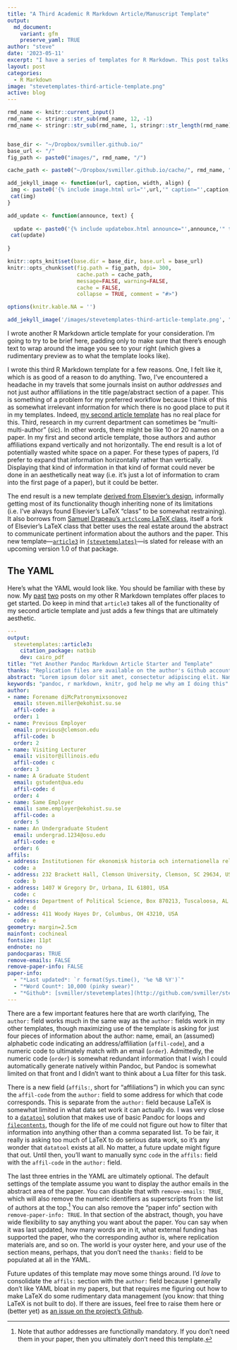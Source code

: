 ```yaml
---
title: "A Third Academic R Markdown Article/Manuscript Template"
output:
  md_document:
    variant: gfm
    preserve_yaml: TRUE
author: "steve"
date: '2023-05-11'
excerpt: "I have a series of templates for R Markdown. This post talks about a third academic article/manuscript template I made."
layout: post
categories:
  - R Markdown
image: "stevetemplates-third-article-template.png"
active: blog
---
```


```r

rmd_name <- knitr::current_input()
rmd_name <- stringr::str_sub(rmd_name, 12, -1)
rmd_name <- stringr::str_sub(rmd_name, 1, stringr::str_length(rmd_name)-4)


base_dir <- "~/Dropbox/svmiller.github.io/"
base_url <- "/"
fig_path <- paste0("images/", rmd_name, "/")

cache_path <- paste0("~/Dropbox/svmiller.github.io/cache/", rmd_name, "/")

add_jekyll_image <- function(url, caption, width, align) {
 img <- paste0('{% include image.html url="',url,'" caption="',caption,'" width=',width,' align="',align,'" %}')
 cat(img)
}

add_update <- function(announce, text) {
  
  update <- paste0('{% include updatebox.html announce="',announce,'" text="',text,'" %}')
 cat(update)
  
}

knitr::opts_knit$set(base.dir = base_dir, base.url = base_url)
knitr::opts_chunk$set(fig.path = fig_path, dpi= 300,
                      cache.path = cache_path,
                      message=FALSE, warning=FALSE,
                      cache = FALSE,
                      collapse = TRUE, comment = "#>") 

options(knitr.kable.NA = '')
```

```r
add_jekyll_image('/images/stevetemplates-third-article-template.png', "I did another thing. Here's what that thing looks like.", "400", "right")
```

I wrote another R Markdown article template for your consideration. I'm going to try to be brief here, padding only to make sure that there's enough text to wrap around the image you see to your right (which gives a rudimentary preview as to what the template looks like). 

I wrote this third R Markdown template for a few reasons. One, I felt like it, which is as good of a reason to do anything. Two, I've encountered a headache in my travels that some journals insist on author *addresses* and not just author affiliations in the title page/abstract section of a paper. This is something of a problem for my preferred workflow because I think of this as somewhat irrelevant information for which there is no good place to put it in my templates. Indeed, [my second article template](http://svmiller.com/blog/2020/09/another-rmarkdown-article-template/) has no real place for this. Third, research in my current department can sometimes be "multi-multi-author" (sic). In other words, there might be like 10 or 20 names on a paper. In my first and second article template, those authors and author affiliations expand vertically and not horizontally. The end result is a lot of potentially wasted white space on a paper. For these types of papers, I'd prefer to expand that information horizontally rather than vertically. Displaying that kind of information in that kind of format could never be done in an aesthetically neat way (i.e. it's just a lot of information to cram into the first page of a paper), but it could be better.

The end result is a new template [derived from Elsevier's design](https://pkgs.rstudio.com/rticles/articles/examples.html#elsevier---elsevier-journal-article), informally getting most of its functionality though inheriting none of its limitations (i.e. I've always found Elsevier's LaTeX "class" to be somewhat restraining). It also borrows from [Samuel Drapeau's `artclcomp` LaTeX class](https://www.mathematik.hu-berlin.de/~drapeau/index.php?id=ressources), itself a fork of Elsevier's LaTeX class that better uses the real estate around the abstract to communicate pertinent information about the authors and the paper. This new template---[`article3`](http://svmiller.com/stevetemplates/reference/article3.html) in [`{stevetemplates}`](http://svmiller.com/stevetemplates/)---is slated for release with an upcoming version 1.0 of that package.

## The YAML

Here's what the YAML would look like. You should be familiar with these by now. My [past](http://svmiller.com/blog/2016/02/svm-r-markdown-manuscript/) [two](http://svmiller.com/blog/2020/09/another-rmarkdown-article-template/) posts on my other R Markdown templates offer places to get started. Do keep in mind that `article3` takes all of the functionality of my second article template and just adds a few things that are ultimately aesthetic.

```yaml
---
output: 
  stevetemplates::article3:
    citation_package: natbib
    dev: cairo_pdf
title: "Yet Another Pandoc Markdown Article Starter and Template"
thanks: "Replication files are available on the author's Github account (http://github.com/svmiller/stevetemplates). **Current version**: `r format(Sys.time(), '%B %e, %Y')`; **Corresponding author**: steven.v.miller@gmail.com. A user who is familiar with my templates may observe some redundancy with the title footnote and information you can include in the author or paper info fields. That point is well-taken. Do with this what you want."
abstract: "Lorem ipsum dolor sit amet, consectetur adipiscing elit. Nam eget consectetur diam. Pellentesque id eros auctor, eleifend sem a, sagittis nisi. Nam vel nisi eget metus consectetur hendrerit nec ut justo. Ut metus eros, ullamcorper in condimentum non, eleifend lacinia mi. Cras sodales, arcu eu fringilla efficitur, lorem purus maximus mauris, id volutpat dui lectus non velit. Aliquam scelerisque nulla rutrum facilisis laoreet. Cras tristique et lorem ac feugiat. Duis eu purus eu ante tristique suscipit. Etiam aliquet egestas tortor et scelerisque. Nullam vulputate quam sed diam dictum, vitae pellentesque nisl fermentum. Curabitur ac rutrum lacus. Proin pellentesque, elit et malesuada porttitor, neque velit pretium dui, sit amet fermentum turpis turpis sed felis. Curabitur urna neque, bibendum non fringilla et, accumsan at orci. In blandit mauris urna, ac accumsan urna vehicula a. Phasellus iaculis nisi id nibh euismod malesuada venenatis in elit. Aenean diam mi, dapibus nec egestas sit amet."
keywords: "pandoc, r markdown, knitr, god help me why am I doing this"
author:
- name: Forename diMcPatronymixsonovez
  email: steven.miller@ekohist.su.se
  affil-code: a
  order: 1
- name: Previous Employer
  email: previous@clemson.edu
  affil-code: b
  order: 2
- name: Visiting Lecturer
  email: visitor@illinois.edu
  affil-code: c
  order: 3
- name: A Graduate Student
  email: gstudent@ua.edu
  affil-code: d
  order: 4
- name: Same Employer
  email: same.employer@ekohist.su.se
  affil-code: a
  order: 5
- name: An Undergraduate Student
  email: undergrad.1234@osu.edu
  affil-code: e
  order: 6
affils:
- address: Institutionen för ekonomisk historia och internationella relationer Universitetsvägen 10A, 114 18 Stockholm, Sweden
  code: a
- address: 232 Brackett Hall, Clemson University, Clemson, SC 29634, USA
  code: b
- address: 1407 W Gregory Dr, Urbana, IL 61801, USA
  code: c
- address: Department of Political Science, Box 870213, Tuscaloosa, AL 35487, USA
  code: d
- address: 411 Woody Hayes Dr, Columbus, OH 43210, USA
  code: e
geometry: margin=2.5cm
mainfont: cochineal
fontsize: 11pt
endnote: no
pandocparas: TRUE
remove-emails: FALSE
remove-paper-info: FALSE
paper-info:
  - "*Last updated*: `r format(Sys.time(), '%e %B %Y')`"
  - "*Word Count*: 10,000 (pinky swear)"
  - "*Github*: [svmiller/stevetemplates](http://github.com/svmiller/stevetemplates)"
---
```

There are a few important features here that are worth clarifying, The `author:` field works much in the same way as the `author:` fields work in my other templates, though maximizing use of the template is asking for just four pieces of information about the author: name, email, an (assumed) alphabetic code indicating an address/affiliation (`affil-code`), and a numeric code to ultimately match with an email (`order`). Admittedly, the numeric code (`order`) is somewhat redundant information that I wish I could automatically generate natively within Pandoc, but Pandoc is somewhat limited on that front and I didn't want to think about a Lua filter for this task.

There is a new field (`affils:`, short for "affiliations") in which you can sync the `affil-code` from the `author:` field to some address for which that code corresponds. This is separate from the `author:` field because LaTeX is somewhat limited in what data set work it can actually do. I was very close to a [`datatool`](https://texdoc.org/serve/datatool/0) solution that makes use of basic Pandoc for loops and [`filecontents`](https://ctan.org/pkg/filecontents?lang=en), though for the life of me could not figure out how to filter that information into anything other than a comma separated list. To be fair, it really is asking too much of LaTeX to do serious data work, so it's any wonder that `datatool` exists at all. No matter, a future update might figure that out. Until then, you'll want to manually sync `code` in the `affils:` field with the `affil-code` in the `author:` field.

The last three entries in the YAML are ultimately optional. The default settings of the template assume you want to display the author emails in the abstract area of the paper. You can disable that with `remove-emails: TRUE`, which will also remove the numeric identifiers as superscripts from the list of authors at the top.[^addresses] You can also remove the "paper info" section with `remove-paper-info: TRUE`. In that section of the abstract, though, you have wide flexibility to say anything you want about the paper. You can say when it was last updated, how many words are in it, what external funding has supported the paper, who the corresponding author is, where replication materials are, and so on. The world is your oyster here, and your use of the section means, perhaps, that you don't need the `thanks:` field to be populated at all in the YAML.

[^addresses]: Note that author addresses are functionally mandatory. If you don't need them in your paper, then you ultimately don't need this template.

Future updates of this template may move some things around. I'd *love* to consolidate the `affils:` section with the `author:` field because I generally don't like YAML bloat in my papers, but that requires me figuring out how to make LaTeX do some rudimentary data management (you know: that thing LaTeX is not built to do). If there are issues, feel free to raise them here or (better yet) as [an issue on the project's Github](https://github.com/svmiller/stevetemplates/issues).